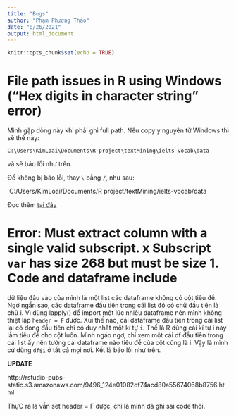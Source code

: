 ```yaml
---
title: "Bugs"
author: "Phạm Phương Thảo"
date: "8/26/2021"
output: html_document
---
```


```r
knitr::opts_chunk$set(echo = TRUE)
```

# File path issues in R using Windows (“Hex digits in character string” error)

Mình gặp dòng này khi phải ghi full path.
Nếu copy y nguyên từ Windows thì sẽ thế này:

`C:\Users\KimLoai\Documents\R project\textMining\ielts-vocab\data`

và sẽ báo lỗi như trên.

Để không bị báo lỗi, thay `\` bằng `/`, như sau:

`C:/Users/KimLoai/Documents/R project/textMining/ielts-vocab/data

Đọc thêm [tại đây](https://stackoverflow.com/questions/8425409/file-path-issues-in-r-using-windows-hex-digits-in-character-string-error)

# Error: Must extract column with a single valid subscript. x Subscript `var` has size 268 but must be size 1. Code and dataframe include

dữ liệu đầu vào của mình là một list các dataframe không có cột tiêu đề.
Ngớ ngẩn sao, các dataframe đầu tiên trong cái list đó có chữ đầu tiên là chữ i. 
Vì dùng lapply() để import một lúc nhiều dataframe nên mình không thiệt lập `header = F` được.
Xui thế nào, cái dataframe đầu tiên trong cái list lại có dòng đầu tiên chỉ có duy nhất một kí tự `i`.
Thế là R dùng cái kí tự i này làm tiêu đề cho cột luôn.
Mình ngáo ngơ, chỉ xem một cái df đầu tiên trong cái list ấy nên tưởng cái dataframe nào tiêu đề của cột cũng là i.
Vậy là mình cứ dùng `df$i` ở tất cả mọi nơi.
Kết là báo lỗi như trên.

**UPDATE**

http://rstudio-pubs-static.s3.amazonaws.com/9496_124e01082df74acd80a55674068b8756.html

ThựC ra là vẫn set header = F được, chỉ là mình đã ghi sai code thôi.


